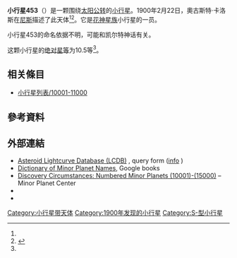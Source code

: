 {{Infobox planet
 | minorplanet     = yes
 | name            = 453 Tea
 | background      = #D6D6D6
 | image = 
 | image_size      = 
 | caption         =
 | discovery_ref   =  <ref name="MPC-object" />
 | discoverer      = [[奧古斯特·卡洛斯|奧古斯特·卡洛斯]]
 | discovery_site  = [[尼斯|尼斯]]
 | discovered      = 1900年2月22日
 | mpc_name        = 453 Tea
 | alt_names       = 453 Tea
 | pronounced      = 
 | named_after     = <ref name="MPC-object" />
 | mp_category     = [[主帶小行星|主帶小行星]] <ref name="MPC-object" /><ref name="jpldata" />
 | orbit_ref       = <ref name="a">[http://ssd.jpl.nasa.gov/sbdb.cgi?sstr=453 453] {{Wayback|url=http://ssd.jpl.nasa.gov/sbdb.cgi?sstr=453 |date=20140902135935 }}，小行星數據庫瀏覽器（JPL Small-Body Database Browser）－[[美国国家航空航天局|美国国家航空航天局]]喷气推进实验室</ref>
 | epoch           = 2018-03-23.0（[[儒略日|JD]] 2458200.5）
 | uncertainty     = 0
 | observation_arc = 
 | aphelion = {{convert|2.421|AU|km|3|abbr=on|lk=out}}
 | perihelion      = {{convert|1.9457232|AU|km|3|abbr=on}}
 | semimajor       = 2.1833713
 | eccentricity    = 0.1088446
 | period          = 3.23[[儒略年|yr]]
 | mean_anomaly    = 141.95158[[度|°]]
 | mean_motion     = {{Deg2DMS|0.30550090|sup=ms}} / day
 | inclination     = 5.55059
 | asc_node        = 11.72357°
 | arg_peri        = 220.49915
 | mean_diameter   = 
 | rotation        = 
 | albedo          =
 | spectral_type   =
 | abs_magnitude   = 10.5<ref name="jpldata" />
}}
'''小行星453'''（{{lang-en|453 Tea}}）是一颗围绕[[太阳|太阳]][[公转|公转]]的[[小行星|小行星]]。1900年2月22日，奧古斯特·卡洛斯在[[尼斯|尼斯]]描述了此天体<ref name="a" /><ref>{{cite news|title=小行星列表|url=http://cfa-www.harvard.edu/iau/lists/NumberedMPs.txt|accessdate=2018-10-19|newspaper=哈佛大学|archive-date=2008-05-17|archive-url=https://web.archive.org/web/20080517010638/http://cfa-www.harvard.edu/iau/lists/NumberedMPs.txt|dead-url=no}}</ref>。它是[[花神星族|花神星族]]小行星的一员。

小行星453的命名依据不明，可能和凯尔特神话有关。

这颗小行星的[[绝对星等|绝对星等]]为10.5等<ref name="a" />。

== 相关條目 ==
*[[小行星列表/10001-11000|小行星列表/10001-11000]]

== 參考資料 ==
{{reflist|refs=

<ref name="jpldata">{{cite web
 |type         = 2018-01-26 last obs.
 |title        = JPL Small-Body Database Browser:453 Tea-453 Tea
 |url          = https://ssd.jpl.nasa.gov/sbdb.cgi?sstr=453
 |publisher    = [[Jet_Propulsion_Laboratory|Jet Propulsion Laboratory]]
 |accessdate   = 28 March 2018
 |archive-date = 2020-11-26
 |archive-url  = https://web.archive.org/web/20201126045150/https://ssd.jpl.nasa.gov/sbdb.cgi?sstr=453
 |dead-url     = no
}}</ref>

<ref name="MPC-object">{{cite web
  |title      = 453 Tea
  |work      = Minor Planet Center
  |url      = https://www.minorplanetcenter.net/db_search/show_object?object_id=453
  |accessdate      = 28 March 2018
  |archive-date      = 2016-03-04
  |archive-url      = https://web.archive.org/web/20160304104424/http://www.minorplanetcenter.net/db_search/show_object?object_id=453
  |dead-url      = no
  }}</ref>

}}

==  外部連結 ==
* [http://www.minorplanet.info/PHP/lcdbsummaryquery.php Asteroid Lightcurve Database (LCDB)] {{Wayback|url=http://www.minorplanet.info/PHP/lcdbsummaryquery.php |date=20171210173955 }}, query form ([http://www.minorplanet.info/lightcurvedatabase.html info] {{Wayback|url=http://www.minorplanet.info/lightcurvedatabase.html |date=20171216050541 }})
* [https://books.google.com/books?id=aeAg1X7afOoC&pg Dictionary of Minor Planet Names], Google books
* [http://www.minorplanetcenter.net/iau/lists/NumberedMPs010001.html Discovery Circumstances: Numbered Minor Planets (10001)-(15000)] {{Wayback|url=http://www.minorplanetcenter.net/iau/lists/NumberedMPs010001.html |date=20180612162317 }} – Minor Planet Center
* {{AstDys|453}}
* {{JPL small body}}

{{Minor Planet Number|[[小行星452|小行星452]]|[[小行星454|小行星454]]}}
{{小天体}}

[[Category:小行星带天体|Category:小行星带天体]]
[[Category:1900年发现的小行星|Category:1900年发现的小行星]]
[[Category:S-型小行星|Category:S-型小行星]]